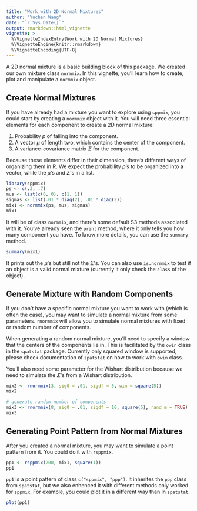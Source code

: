 ```yaml
---
title: "Work with 2D Normal Mixtures"
author: "Yuchen Wang"
date: "`r Sys.Date()`"
output: rmarkdown::html_vignette
vignette: >
  %\VignetteIndexEntry{Work with 2D Normal Mixtures}
  %\VignetteEngine{knitr::rmarkdown}
  %\VignetteEncoding{UTF-8}
---
```


A 2D normal mixture is a basic building block of this package. We created our 
own mixture class ```normmix```. In this vignette, you'll learn how to create, 
plot and manipulate a ```normmix``` object.


## Create Normal Mixtures
If you have already had a mixture you want to explore using ```sppmix```, you could start by creating a ```normmix``` object with it. You will need three essential elements for each component to create a 2D normal mixture:

1. Probability $p$ of falling into the component.
2. A vector $\mu$ of length two, which contains the center of the component.
3. A variance-covariance matrix $\Sigma$ for the component.

Because these elements differ in their dimension, there's different ways of organizing them in R. We expect the probability $p$'s to be organized into a vector, while the $\mu$'s and $\Sigma$'s in a list.

```r
library(sppmix)
ps <- c(.3, .7)
mus <- list(c(0, 0), c(1, 1))
sigmas <- list(.01 * diag(2), .01 * diag(2))
mix1 <- normmix(ps, mus, sigmas)
mix1
```


It will be of class ```normmix```, and there's some default S3 methods associated with it. You've already seen the ```print``` method, where it only tells you how many component you have. To know more details, you can use the ```summary``` method.

```r
summary(mix1)
```


It prints out the $\mu$'s but still not the $\Sigma$'s. You can also use ```is.normmix``` to test if an object is a valid normal mixture (currently it only check the ```class``` of the object).


## Generate Mixture with Random Components
If you don't have a specific normal mixture you want to work with (which is often the case), you may want to simulate a normal mixture from some parameters. ```rnormmix``` will allow you to simulate normal mixtures with fixed or random number of components.

When generating a random normal mixture, you'll need to specify a window that the centers of the components lie in. This is facilitated by the ```owin``` class in the ```spatstat``` package. Currently only squared window is supported, please check documentation of ```spatstat``` on how to work with ```owin``` class.

You'll also need some parameter for the Wishart distribution because we need to simulate the $\Sigma$'s from a Wishart distribution.

```r
mix2 <- rnormmix(3, sig0 = .01, sigdf = 5, win = square(5))
mix2

# generate random number of components
mix3 <- rnormmix(8, sig0 = .01, sigdf = 10, square(5), rand_m = TRUE)
mix3
```


## Generating Point Pattern from Normal Mixtures
After you created a normal mixture, you may want to simulate a point pattern from it. You could do it with ```rsppmix```. 

```r
pp1 <- rsppmix(200, mix1, square(1))
pp1
```


```pp1``` is a point pattern of class ``` c("sppmix", "ppp")```. It inherites the ```ppp``` class from ```spatstat```, but we also enhenced it with different methods only worked for ```sppmix```. For example, you could plot it in a different way than in ```spatstat```.

```r
plot(pp1)
```






